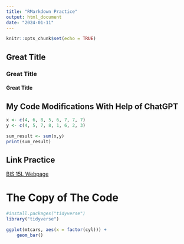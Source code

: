 ```yaml
---
title: "RMarkdown Practice"
output: html_document
date: "2024-01-11"
---
```


```r
knitr::opts_chunk$set(echo = TRUE)
```

## Great Title 
### Great Title
#### Great Title

## My Code Modifications With Help of ChatGPT
```r
x <- c(4, 6, 8, 5, 6, 7, 7, 7)
y <- c(4, 5, 7, 8, 1, 6, 2, 3)
```
```r
sum_result <- sum(x,y)
print(sum_result)
```

## Link Practice
[BIS 15L Webpage](https://jmledford3115.github.io/datascibiol/) 

# The Copy of The Code
```r
#install.packages("tidyverse")
library("tidyverse")
```

```r
ggplot(mtcars, aes(x = factor(cyl))) +
    geom_bar()
```